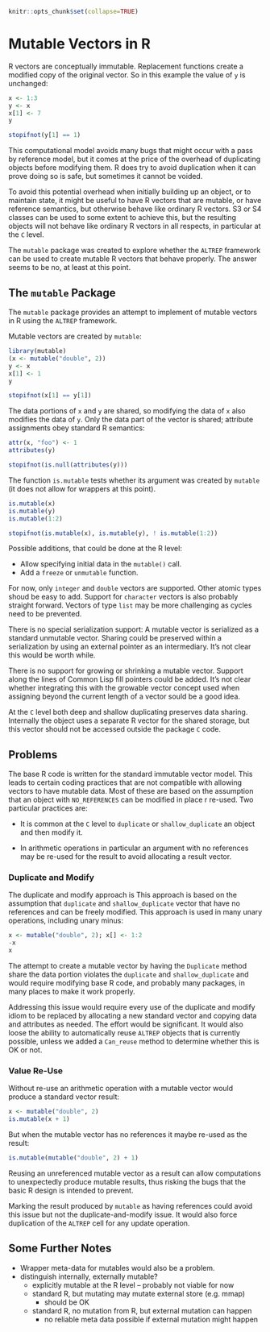 <!--
%\VignetteEngine{knitr::rmarkdown}
%\VignetteIndexEntry{Mutable Vectors in R}
-->

```r
knitr::opts_chunk$set(collapse=TRUE)
```


# Mutable Vectors in R

R vectors are conceptually immutable. Replacement functions create a
modified copy of the original vector. So in this example the value of
`y` is unchanged:

```r
x <- 1:3
y <- x
x[1] <- 7
y
```
```r
stopifnot(y[1] == 1)
```

This computational model avoids many bugs that might occur with a pass
by reference model, but it comes at the price of the overhead of
duplicating objects before modifying them. R does try to avoid
duplication when it can prove doing so is safe, but sometimes it
cannot be voided.

To avoid this potential overhead when initially building up an object,
or to maintain state, it might be useful to have R vectors that are
mutable, or have reference semantics, but otherwise behave like
ordinary R vectors. S3 or S4 classes can be used to some extent to
achieve this, but the resulting objects will not behave like ordinary
R vectors in all respects, in particular at the `C` level.

The `mutable` package was created to explore whether the `ALTREP`
framework can be used to create mutable R vectors that behave
properly. The answer seems to be no, at least at this point.


## The `mutable` Package

The `mutable` package provides an attempt to implement of mutable
vectors in R using the `ALTREP` framework.

Mutable vectors are created by `mutable`:
```r
library(mutable)  
(x <- mutable("double", 2))
y <- x
x[1] <- 1
y
```
```r
stopifnot(x[1] == y[1]) 
```

The data portions of `x` and `y` are shared, so modifying the data of
`x` also modifies the data of `y`.  Only the data part of the vector
is shared; attribute assignments obey standard R semantics:

```r
attr(x, "foo") <- 1
attributes(y)
```
```r
stopifnot(is.null(attributes(y)))
```

The function `is.mutable` tests whether its argument was created by
`mutable` (it does not allow for wrappers at this point).

```r
is.mutable(x)
is.mutable(y)
is.mutable(1:2)
```
```r
stopifnot(is.mutable(x), is.mutable(y), ! is.mutable(1:2))
```

Possible additions, that could be done at the R level:

- Allow specifying initial data in the `mutable()` call.
- Add a `freeze` or `unmutable` function.


For now, only `integer` and `double` vectors are supported. Other
atomic types shoud be easy to add. Support for `character` vectors is
also probably straight forward. Vectors of type `list` may be more
challenging as cycles need to be prevented.

There is no special serialization support: A mutable vector is
serialized as a standard unmutable vector. Sharing could be preserved
within a serialization by using an external pointer as an
intermediary.  It's not clear this would be worth while.

There is no support for growing or shrinking a mutable vector.
Support along the lines of Common Lisp fill pointers could be
added. It's not clear whether integrating this with the growable
vector concept used when assigning beyond the current length of a
vector sould be a good idea.

At the `C` level both deep and shallow duplicating preserves data
sharing. Internally the object uses a separate R vector for the shared
storage, but this vector should not be accessed outside the package
`C` code.


## Problems

The base R code is written for the standard immutable vector
model. This leads to certain coding practices that are not compatible
with allowing vectors to have mutable data. Most of these are based on
the assumption that an object with `NO_REFERENCES` can be modified in
place r re-used. Two particular practices are:

- It is common at the `C` level to `duplicate` or `shallow_duplicate`
  an object and then modify it.

- In arithmetic operations in particular an argument with no
  references may be re-used for the result to avoid allocating a
  result vector.

### Duplicate and Modify

The duplicate and modify approach is This approach is based on the
assumption that `duplicate` and `shallow_duplicate` vector that have
no references and can be freely modified.  This approach is used in
many unary operations, including unary minus:

```r
x <- mutable("double", 2); x[] <- 1:2
-x
x
```

The attempt to create a mutable vector by having the `Duplicate`
method share the data portion violates the `duplicate` and
`shallow_duplicate` and would require modifying base R code, and
probably many packages, in many places to make it work properly.

Addressing this issue would require every use of the duplicate and
modify idiom to be replaced by allocating a new standard vector and
copying data and attributes as needed. The effort would be
significant. It would also loose the ability to automatically reuse
`ALTREP` objects that is currently possible, unless we added a
`Can_reuse` method to determine whether this is OK or not.
	     

### Value Re-Use

Without re-use an arithmetic operation with a mutable vector would
produce a standard vector result:

```r
x <- mutable("double", 2)
is.mutable(x + 1)
```

But when the mutable vector has no references it maybe re-used as the result:

```r
is.mutable(mutable("double", 2) + 1)
```

Reusing an unreferenced mutable vector as a result can allow
computations to unexpectedly produce mutable results, thus risking the
bugs that the basic R design is intended to prevent.

Marking the result produced by `mutable` as having references could
avoid this issue but not the duplicate-and-modify issue. It would also
force duplication of the `ALTREP` cell for any update operation.


## Some Further Notes

- Wrapper meta-data for mutables would also be a problem.
- distinguish internally, externally mutable?
    - explicitly mutable at the R level -- probably not viable for now
    - standard R, but mutating may mutate external store (e.g. mmap)
      - should be OK
    - standard R, no mutation from R, but external mutation can happen
      - no reliable meta data possible if external mutation might happen


<!--
Local Variables:
mode: poly-markdown+R
mode: flyspell
End:
-->
